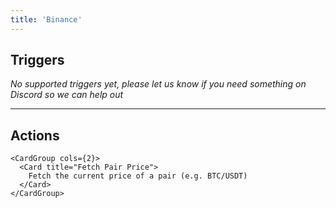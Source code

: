 ```yaml
---
title: 'Binance'
---
```


## Triggers

*No supported triggers yet, please let us know if you need something on Discord so we can help out* 


---

## Actions


    <CardGroup cols={2}>
      <Card title="Fetch Pair Price">
        Fetch the current price of a pair (e.g. BTC/USDT)
      </Card>
    </CardGroup>
  
